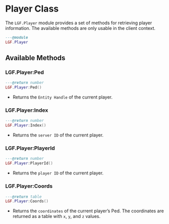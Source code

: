 # Player Class

The `LGF.Player` module provides a set of methods for retrieving player information. The available methods are only usable in the client context.

```lua copy
---@module 
LGF.Player
```

## Available Methods

### LGF.Player:Ped

```lua copy
---@return number
LGF.Player:Ped()
```
- Returns the `Entity Handle` of the current player.

### LGF.Player:Index

```lua copy
---@return number
LGF.Player:Index()
```

- Returns the `server ID` of the current player. 

### LGF.Player:PlayerId

```lua copy
---@return number
LGF.Player:PlayerId()
```

- Returns the `player ID` of the current player.


### LGF.Player:Coords

```lua copy
---@return table
LGF.Player:Coords()
```

- Returns the `coordinates` of the current player’s Ped. The coordinates are returned as a table with `x`, `y`, and `z` values.
